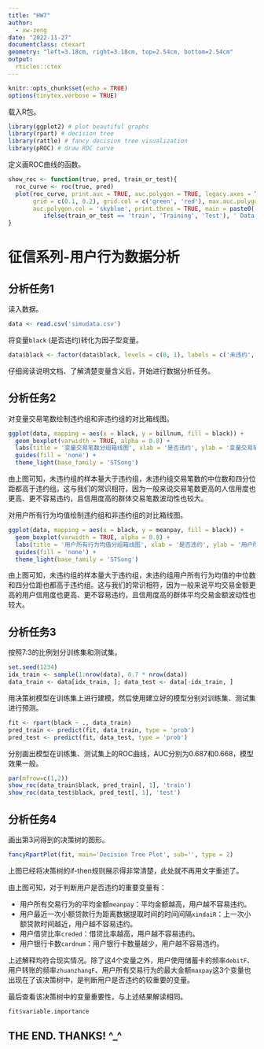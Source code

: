 ---
title: "HW7"
author:
  - xw-zeng
date: "2022-11-27"
documentclass: ctexart
geometry: "left=3.18cm, right=3.18cm, top=2.54cm, bottom=2.54cm"
output:
  rticles::ctex
---

```{r setup, include=FALSE}
knitr::opts_chunk$set(echo = TRUE)
options(tinytex.verbose = TRUE)
```

载入R包。
```{r, warning=FALSE, message=FALSE}
library(ggplot2) # plot beautiful graphs
library(rpart) # decision tree
library(rattle) # fancy decision tree visualization
library(pROC) # draw ROC curve
```

定义画ROC曲线的函数。
```{r}
show_roc <- function(true, pred, train_or_test){
  roc_curve <- roc(true, pred)
  plot(roc_curve, print.auc = TRUE, auc.polygon = TRUE, legacy.axes = TRUE,
       grid = c(0.1, 0.2), grid.col = c('green', 'red'), max.auc.polygon = TRUE,
       auc.polygon.col = 'skyblue', print.thres = TRUE, main = paste0('ROC Curve on ',
          ifelse(train_or_test == 'train', 'Training', 'Test'), ' Data'))
}
```

\newpage

# 征信系列-用户行为数据分析

## 分析任务1

读入数据。
```{r}
data <- read.csv('simudata.csv')
```

将变量`black` (是否违约)转化为因子型变量。
```{r}
data$black <- factor(data$black, levels = c(0, 1), labels = c('未违约', '违约'))
```

仔细阅读说明文档、了解清楚变量含义后，开始进行数据分析任务。

## 分析任务2

对变量交易笔数绘制违约组和非违约组的对比箱线图。
```{r, fig.showtext=TRUE, out.width='70%', fig.align='center'}
ggplot(data, mapping = aes(x = black, y = billnum, fill = black)) +
  geom_boxplot(varwidth = TRUE, alpha = 0.8) +
  labs(title = '变量交易笔数分组箱线图', xlab = '是否违约', ylab = '变量交易笔数') +
  guides(fill = 'none') +
  theme_light(base_family = 'STSong')
```

由上图可知，未违约组的样本量大于违约组，未违约组交易笔数的中位数和四分位距都高于违约组。这与我们的常识相符，因为一般来说交易笔数更高的人信用度也更高、更不容易违约，且信用度高的群体交易笔数波动性也较大。

对用户所有行为均值绘制违约组和非违约组的对比箱线图。
```{r, fig.showtext=TRUE, out.width='70%', fig.align='center'}
ggplot(data, mapping = aes(x = black, y = meanpay, fill = black)) +
  geom_boxplot(varwidth = TRUE, alpha = 0.8) +
  labs(title = '用户所有行为均值分组箱线图', xlab = '是否违约', ylab = '用户所有行为均值') +
  guides(fill = 'none') +
  theme_light(base_family = 'STSong')
```

由上图可知，未违约组的样本量大于违约组，未违约组用户所有行为均值的中位数和四分位距也都高于违约组。这与我们的常识相符，因为一般来说平均交易金额更高的用户信用度也更高、更不容易违约，且信用度高的群体平均交易金额波动性也较大。

## 分析任务3

按照7:3的比例划分训练集和测试集。
```{r}
set.seed(1234)
idx_train <- sample(1:nrow(data), 0.7 * nrow(data))
data_train <- data[idx_train, ]; data_test <- data[-idx_train, ]
```

用决策树模型在训练集上进行建模，然后使用建立好的模型分别对训练集、测试集进行预测。
```{r, warning=FALSE}
fit <- rpart(black ~ ., data_train)
pred_train <- predict(fit, data_train, type = 'prob')
pred_test <- predict(fit, data_test, type = 'prob')
```

\newpage

分别画出模型在训练集、测试集上的ROC曲线，AUC分别为0.687和0.668，模型效果一般。
```{r, message=FALSE,fig.width=10,fig.height=5}
par(mfrow=c(1,2))
show_roc(data_train$black, pred_train[, 1], 'train')
show_roc(data_test$black, pred_test[, 1], 'test')
```

## 分析任务4

画出第3问得到的决策树的图形。
```{r, fig.showtext=TRUE}
fancyRpartPlot(fit, main='Decision Tree Plot', sub='', type = 2)
```

上图已经将决策树的if-then规则展示得非常清楚，此处就不再用文字重述了。

由上图可知，对于判断用户是否违约的重要变量有：

- 用户所有交易行为的平均金额`meanpay`：平均金额越高，用户越不容易违约。
- 用户最近一次小额贷款行为距离数据提取时间的时间间隔`xindaiR`：上一次小额贷款时间越近，用户越不容易违约。
- 用户借贷比率`creded`：借贷比率越高，用户越不容易违约。
- 用户银行卡数`cardnum`：用户银行卡数量越少，用户越不容易违约。

上述解释均符合现实情况。除了这4个变量之外，用户使用储蓄卡的频率`debitF`、用户转账的频率`zhuanzhangF`、用户所有交易行为的最大金额`maxpay`这3个变量也出现在了该决策树中，是判断用户是否违约的较重要的变量。

最后查看该决策树中的变量重要性，与上述结果解读相同。
```{r}
fit$variable.importance
```

## THE END. THANKS! ^_^
